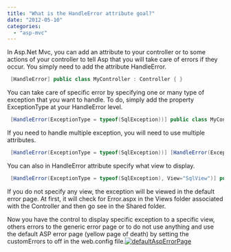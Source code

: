 ```yaml
---
title: "What is the HandleError attribute goal?"
date: "2012-05-10"
categories: 
  - "asp-mvc"
---
```


In Asp.Net Mvc, you can add an attribute to your controller or to some actions of your controller to tell Asp that you will take care of errors if they occur. You simply need to add the attribute HandleError.


```csharp
 [HandleError] public class MyController : Controller { } 
```

You can take care of specific error by specifying one or many type of exception that you want to handle. To do, simply add the property ExceptionType at your HandleError level.


```csharp
 [HandleError(ExceptionType = typeof(SqlException))] public class MyController : Controller { } 
```

If you need to handle multiple exception, you will need to use multiple attributes.


```csharp
 [HandleError(ExceptionType = typeof(SqlException))] [HandleError(ExceptionType = typeof(NullReferenceException))] public class MyController : Controller { } 
```

You can also in HandleError attribute specify what view to display. 
```csharp
 [HandleError(ExceptionType = typeof(SqlException), View="SqlView")] public class MyController : Controller { } 
```

If you do not specify any view, the exception will be viewed in the default error page. At first, it will check for Error.aspx in the Views folder associated with the Controller and then go see in the Shared folder.

Now you have the control to display specific exception to a specific view, others errors to the generic error page or to do not use anything and use the default ASP error page (yellow page of death) by setting the customErrors to off in the web.config file.[![](http://patrickdesjardins.com/blog/wp-content/uploads/2012/05/defaultAspErrorPage-400x239.png "defaultAspErrorPage")](http://patrickdesjardins.com/blog/what-is-the-handleerror-attribute-goal/defaultasperrorpage)
